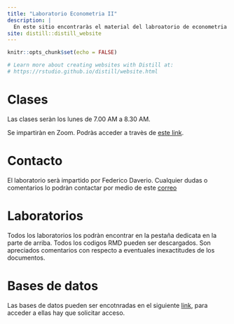 ```yaml
---
title: "Laboratorio Econometria II"
description: |
  En este sitio encontraràs el material del labroatorio de econometria II 
site: distill::distill_website
---
```


```r
knitr::opts_chunk$set(echo = FALSE)

# Learn more about creating websites with Distill at:
# https://rstudio.github.io/distill/website.html

```

# Clases

Las clases seràn los lunes de 7.00 AM a 8.30 AM.

Se impartiràn en Zoom. Podràs acceder a travès de [este link](https://cide-edu.zoom.us/j/83749177950).

# Contacto

El laboratorio serà impartido por Federico Daverio. Cualquier dudas o comentarios lo podràn contactar por medio de este <a href="mailto:federico.daverio@alumnos.cide.edu">correo</a>

# Laboratorios

Todos los laboratorios los podràn encontrar en la pestaña dedicata en la parte de arriba. Todos los codigos RMD pueden ser descargados. Son apreciados comentarios con respecto a eventuales inexactitudes de los documentos.

# Bases de datos
Las bases de datos pueden ser encotnradas en el siguiente [link](https://drive.google.com/drive/folders/15OThj4KoBPBmAMpApVmMDhFecBK6CEDV?usp=sharing), para acceder a ellas hay que solicitar acceso. 

